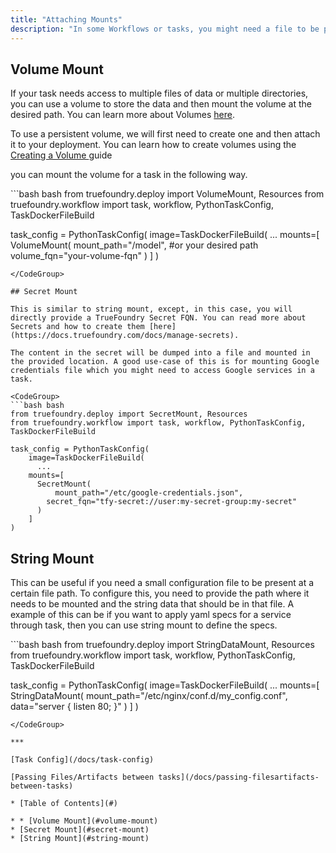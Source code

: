 ```yaml
---
title: "Attaching Mounts"
description: "In some Workflows or tasks, you might need a file to be present at a certain path for the workflow to work. Or you have data in directories that need to be mounted for the task to complete. TrueFoundry allows you to mount files in workflow in the following ways:"
---
```


## Volume Mount

If your task needs access to multiple files of data or multiple directories, you can use a volume to store the data and then mount the volume at the desired path. You can learn more about Volumes [here](https://docs.truefoundry.com/docs/introduction-to-volume).

To use a persistent volume, we will first need to create one and then attach it to your deployment. You can learn how to create volumes using the [Creating a Volume ](https://docs.truefoundry.com/docs/creating-a-volume)guide

you can mount the volume for a task in the following way.

<CodeGroup>
  ```bash bash
  from truefoundry.deploy import VolumeMount, Resources
  from truefoundry.workflow import task, workflow, PythonTaskConfig, TaskDockerFileBuild

  task_config = PythonTaskConfig(
      image=TaskDockerFileBuild(
  		...
      mounts=[
        VolumeMount(
          mount_path="/model", #or your desired path
          volume_fqn="your-volume-fqn"
        )
      ]
  )
  ```
</CodeGroup>

## Secret Mount

This is similar to string mount, except, in this case, you will directly provide a TrueFoundry Secret FQN. You can read more about Secrets and how to create them [here](https://docs.truefoundry.com/docs/manage-secrets).

The content in the secret will be dumped into a file and mounted in the provided location. A good use-case of this is for mounting Google credentials file which you might need to access Google services in a task.

<CodeGroup>
  ```bash bash
  from truefoundry.deploy import SecretMount, Resources
  from truefoundry.workflow import task, workflow, PythonTaskConfig, TaskDockerFileBuild

  task_config = PythonTaskConfig(
      image=TaskDockerFileBuild(
  		...
      mounts=[
        SecretMount(
        	mount_path="/etc/google-credentials.json", 
          secret_fqn="tfy-secret://user:my-secret-group:my-secret"
        )  
      ]
  )
  ```
</CodeGroup>

## String Mount

This can be useful if you need a small configuration file to be present at a certain file path. To configure this, you need to provide the path where it needs to be mounted and the string data that should be in that file. A example of this can be if you want to apply yaml specs for a service through task, then you can use string mount to define the specs.

<CodeGroup>
  ```bash bash
  from truefoundry.deploy import StringDataMount, Resources
  from truefoundry.workflow import task, workflow, PythonTaskConfig, TaskDockerFileBuild

  task_config = PythonTaskConfig(
      image=TaskDockerFileBuild(
  		...
      mounts=[
  				StringDataMount(
        		mount_path="/etc/nginx/conf.d/my_config.conf",
          	data="server { listen 80; }"
        )
      ]
  )
  ```
</CodeGroup>

***

[Task Config](/docs/task-config)

[Passing Files/Artifacts between tasks](/docs/passing-filesartifacts-between-tasks)

* [Table of Contents](#)

* * [Volume Mount](#volume-mount)
  * [Secret Mount](#secret-mount)
  * [String Mount](#string-mount)
